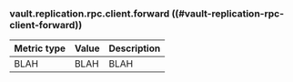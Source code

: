 ### vault.replication.rpc.client.forward ((#vault-replication-rpc-client-forward))

Metric type | Value | Description
----------- | ----- | -----------
BLAH     | BLAH    | BLAH